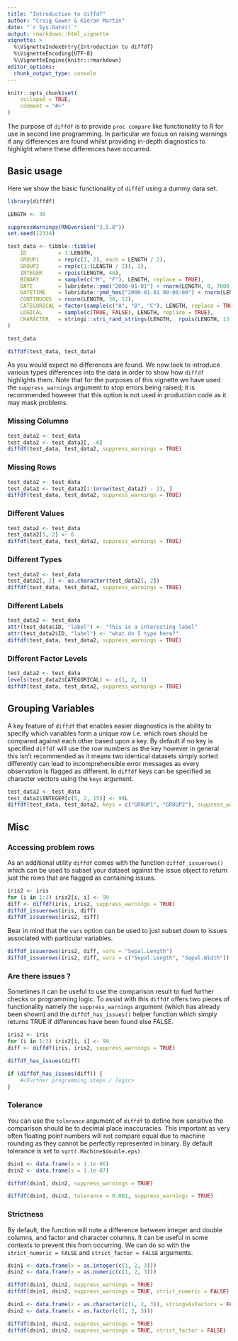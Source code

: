 ```yaml
---
title: "Introduction to diffdf"
author: "Craig Gower & Kieran Martin"
date: "`r Sys.Date()`"
output: rmarkdown::html_vignette
vignette: >
  %\VignetteIndexEntry{Introduction to diffdf}
  %\VignetteEncoding{UTF-8}
  %\VignetteEngine{knitr::rmarkdown}
editor_options: 
  chunk_output_type: console
---
```


```r
knitr::opts_chunk$set(
    collapse = TRUE,
    comment = "#>"
)
```

The purpose of `diffdf` is to provide `proc compare` like functionality to R for use in second line programming. In particular we focus on raising warnings if any differences are found whilst providing in-depth diagnostics to highlight where these differences have occurred. 


## Basic usage

Here we show the basic functionality of `diffdf` using a dummy data set.

```r
library(diffdf)

LENGTH <- 30

suppressWarnings(RNGversion("3.5.0"))
set.seed(12334)

test_data <- tibble::tibble(
    ID          = 1:LENGTH,
    GROUP1      = rep(c(1, 2), each = LENGTH / 2),
    GROUP2      = rep(c(1:(LENGTH / 2)), 2),
    INTEGER     = rpois(LENGTH, 40),
    BINARY      = sample(c("M", "F"), LENGTH, replace = TRUE),
    DATE        = lubridate::ymd("2000-01-01") + rnorm(LENGTH, 0, 7000),
    DATETIME    = lubridate::ymd_hms("2000-01-01 00:00:00") + rnorm(LENGTH, 0, 200000000),
    CONTINUOUS  = rnorm(LENGTH, 30, 12),
    CATEGORICAL = factor(sample(c("A", "B", "C"), LENGTH, replace = TRUE)),
    LOGICAL     = sample(c(TRUE, FALSE), LENGTH, replace = TRUE),
    CHARACTER   = stringi::stri_rand_strings(LENGTH,  rpois(LENGTH, 13),  pattern = "[ A-Za-z0-9]")
)

test_data

diffdf(test_data, test_data)
```

As you would expect no differences are found. We now look to introduce various types differences into the data in order to show how `diffdf` highlights them.  Note that for the purposes of this vignette we have used the `suppress_warnings` argument to stop errors being raised; it is recommended however that this option is not used in production code as it may mask problems. 


### Missing Columns

```r
test_data2 <- test_data
test_data2 <- test_data2[, -6]
diffdf(test_data, test_data2, suppress_warnings = TRUE)
```


### Missing Rows 

```r
test_data2 <- test_data
test_data2 <- test_data2[1:(nrow(test_data2) - 2), ]
diffdf(test_data, test_data2, suppress_warnings = TRUE)
```


### Different Values 

```r
test_data2 <- test_data
test_data2[5, 2] <- 6
diffdf(test_data, test_data2, suppress_warnings = TRUE)
```


### Different Types

```r
test_data2 <- test_data
test_data2[, 2] <- as.character(test_data2[, 2])
diffdf(test_data, test_data2, suppress_warnings = TRUE)
```


### Different Labels

```r
test_data2 <- test_data
attr(test_data$ID, "label") <- "This is a interesting label"
attr(test_data2$ID, "label") <- "what do I type here?"
diffdf(test_data, test_data2, suppress_warnings = TRUE)
```

### Different Factor Levels 

```r
test_data2 <- test_data
levels(test_data2$CATEGORICAL) <- c(1, 2, 3)
diffdf(test_data, test_data2, suppress_warnings = TRUE)
```

## Grouping Variables

A key feature of `diffdf` that enables easier diagnostics is the ability to specify which variables form a unique row i.e. which rows should be compared against each other based upon a key. By default if no key is specified `diffdf` will use the row numbers as the key however in general this isn't recommended as it means two identical datasets simply sorted differently can lead to incomprehensible error messages as every observation is flagged as different.  In `diffdf` keys can be specified as character vectors using the `keys` argument.

```r
test_data2 <- test_data
test_data2$INTEGER[c(5, 2, 15)] <- 99L
diffdf(test_data, test_data2, keys = c("GROUP1", "GROUP2"), suppress_warnings = TRUE)
```

## Misc

### Accessing problem rows

As an additional utility `diffdf` comes with the function `diffdf_issuerows()` which can be used to subset your dataset against the issue object to return just the rows that are flagged as containing issues.

```r
iris2 <- iris
for (i in 1:3) iris2[i, i] <- 99
diff <- diffdf(iris, iris2, suppress_warnings = TRUE)
diffdf_issuerows(iris, diff)
diffdf_issuerows(iris2, diff)
```

Bear in mind that the `vars` option can be used to just subset down to issues associated with particular variables.

```r
diffdf_issuerows(iris2, diff, vars = "Sepal.Length")
diffdf_issuerows(iris2, diff, vars = c("Sepal.Length", "Sepal.Width"))

```

### Are there issues ?

Sometimes it can be useful to use the comparison result to fuel further checks or programming logic. To assist with this `diffdf` offers two pieces of functionality namely the `suppress_warnings` argument (which has already been shown) and the `diffdf_has_issues()` helper function which simply returns TRUE if differences have been found else FALSE. 

```r
iris2 <- iris
for (i in 1:3) iris2[i, i] <- 99
diff <- diffdf(iris, iris2, suppress_warnings = TRUE)

diffdf_has_issues(diff)
```

```r
if (diffdf_has_issues(diff)) {
    #<Further programming steps / logic>
}
```


### Tolerance

You can use the `tolerance` argument of `diffdf` to define how sensitive the comparison should be to decimal place inaccuracies. This important as very often floating point numbers will not compare equal due to machine rounding as they cannot be perfectly represented in binary. By default tolerance is set to `sqrt(.Machine$double.eps)`

```r
dsin1 <- data.frame(x = 1.1e-06)
dsin2 <- data.frame(x = 1.1e-07)

diffdf(dsin1, dsin2, suppress_warnings = TRUE)

diffdf(dsin1, dsin2, tolerance = 0.001, suppress_warnings = TRUE)
```


### Strictness

By default, the function will note a difference between integer and double columns, and factor and character columns. It can be useful in some contexts to prevent this from occurring. We can do so with the `strict_numeric = FALSE` and `strict_factor = FALSE` arguments.

```r
dsin1 <- data.frame(x = as.integer(c(1, 2, 3)))
dsin2 <- data.frame(x = as.numeric(c(1, 2, 3)))

diffdf(dsin1, dsin2, suppress_warnings = TRUE)
diffdf(dsin1, dsin2, suppress_warnings = TRUE, strict_numeric = FALSE)

dsin1 <- data.frame(x = as.character(c(1, 2, 3)), stringsAsFactors = FALSE)
dsin2 <- data.frame(x = as.factor(c(1, 2, 3)))

diffdf(dsin1, dsin2, suppress_warnings = TRUE)
diffdf(dsin1, dsin2, suppress_warnings = TRUE, strict_factor = FALSE)
```





